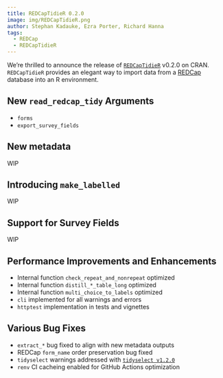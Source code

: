 ```yaml
---
title: REDCapTidieR 0.2.0
image: img/REDCapTidieR.png
author: Stephan Kadauke, Ezra Porter, Richard Hanna
tags: 
  - REDCap
  - REDCapTidieR 
---
```


We're thrilled to announce the release of [`REDCapTidieR`](https://chop-cgtdataops.github.io/REDCapTidieR/) v0.2.0 on CRAN. `REDCapTidieR` provides an elegant way to import data from a [REDCap](https://www.project-redcap.org/) database into an R environment.

## New `read_redcap_tidy` Arguments

- `forms`
- `export_survey_fields`

## New metadata

WIP

## Introducing `make_labelled`

WIP

## Support for Survey Fields

WIP

## Performance Improvements and Enhancements

- Internal function `check_repeat_and_nonrepeat` optimized
- Internal function `distill_*_table_long` optimized
- Internal function `multi_choice_to_labels` optimized
- `cli` implemented for all warnings and errors
- `httptest` implementation in tests and vignettes

## Various Bug Fixes

- `extract_*` bug fixed to align with new metadata outputs
- REDCap `form_name` order preservation bug fixed
- `tidyselect` warnings addressed with [`tidyselect v1.2.0`](https://tidyselect.r-lib.org/news/index.html#lifecycle-changes-1-2-0)
- `renv` CI cacheing enabled for GitHub Actions optimization
